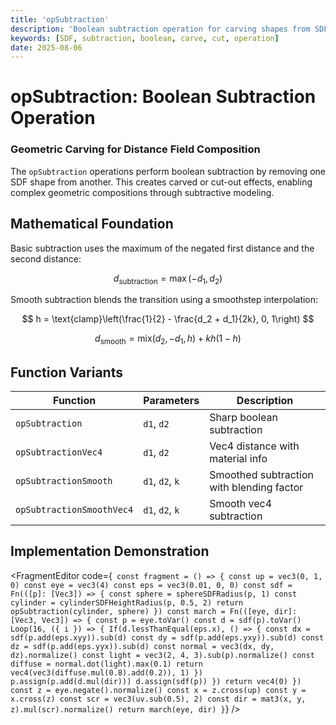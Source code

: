 ```yaml
---
title: 'opSubtraction'
description: 'Boolean subtraction operation for carving shapes from SDF primitives'
keywords: [SDF, subtraction, boolean, carve, cut, operation]
date: 2025-08-06
---
```



# opSubtraction: Boolean Subtraction Operation

### Geometric Carving for Distance Field Composition

The `opSubtraction` operations perform boolean subtraction by removing one SDF shape from another. This creates carved or cut-out effects, enabling complex geometric compositions through subtractive modeling.

## Mathematical Foundation

Basic subtraction uses the maximum of the negated first distance and the second distance:

$$
d_{\text{subtraction}} = \max(-d_1, d_2)
$$

Smooth subtraction blends the transition using a smoothstep interpolation:

$$
h = \text{clamp}\left(\frac{1}{2} - \frac{d_2 + d_1}{2k}, 0, 1\right)
$$

$$
d_{\text{smooth}} = \text{mix}(d_2, -d_1, h) + kh(1-h)
$$

## Function Variants

| Function                  | Parameters      | Description                               |
| ------------------------- | --------------- | ----------------------------------------- |
| `opSubtraction`           | `d1`, `d2`      | Sharp boolean subtraction                 |
| `opSubtractionVec4`       | `d1`, `d2`      | Vec4 distance with material info          |
| `opSubtractionSmooth`     | `d1`, `d2`, `k` | Smoothed subtraction with blending factor |
| `opSubtractionSmoothVec4` | `d1`, `d2`, `k` | Smooth vec4 subtraction                   |

## Implementation Demonstration

<FragmentEditor
        code={`
const fragment = () => {
        const up = vec3(0, 1, 0)
        const eye = vec3(4)
        const eps = vec3(0.01, 0, 0)
        const sdf = Fn(([p]: [Vec3]) => {
                const sphere = sphereSDFRadius(p, 1)
                const cylinder = cylinderSDFHeightRadius(p, 0.5, 2)
                return opSubtraction(cylinder, sphere)
        })
        const march = Fn(([eye, dir]: [Vec3, Vec3]) => {
                const p = eye.toVar()
                const d = sdf(p).toVar()
                Loop(16, ({ i }) => {
                        If(d.lessThanEqual(eps.x), () => {
                                const dx = sdf(p.add(eps.xyy)).sub(d)
                                const dy = sdf(p.add(eps.yxy)).sub(d)
                                const dz = sdf(p.add(eps.yyx)).sub(d)
                                const normal = vec3(dx, dy, dz).normalize()
                                const light = vec3(2, 4, 3).sub(p).normalize()
                                const diffuse = normal.dot(light).max(0.1)
                                return vec4(vec3(diffuse.mul(0.8).add(0.2)), 1)
                        })
                        p.assign(p.add(d.mul(dir)))
                        d.assign(sdf(p))
                })
                return vec4(0)
        })
        const z = eye.negate().normalize()
        const x = z.cross(up)
        const y = x.cross(z)
        const scr = vec3(uv.sub(0.5), 2)
        const dir = mat3(x, y, z).mul(scr).normalize()
        return march(eye, dir)
}`}
/>
